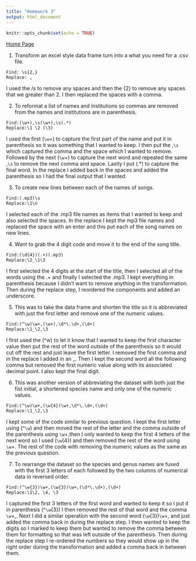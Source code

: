 ```yaml
---
title: "Homework 3"
output: html_document
---
```


```r
knitr::opts_chunk$set(echo = TRUE)
```
[Home Page](index.html)

1. Transform an excel style data frame turn into a what you need for a .csv file. 

```
Find: \s{2,}
Replace: ,
```
I used the /s to remove any spaces and then the {2} to remove any spaces that we greater than 2. I then replaced the spaces with a comma.

2. To reformat a list of names and institutions so commas are removed from the names and institutions are in parenthesis. 

```
Find:(\w+),\s(\w+),\s(.*)
Replace:\1 \2 (\3)
```

I used the first (`\w`+) to capture the first part of the name and put it in parenthesis so it was something that I wanted to keep.  I then put the ,`\s` which captured the comma and the space which I wanted to remove.  Followed by the next (`\w`+) to capture the next word and repeated the same ,`\s` to remove the next comma and space. Lastly I put (.*) to capture the final word.  In the replace I added back in the spaces and added the parenthesis so I had the final output that I wanted.

3. To create new lines between each of the names of songs. 

```
Find:(.mp3)\s
Replace:\1\n
```

I selected each of the .mp3 file names as items that I wanted to keep and also selected the spaces.  In the replace I kept the mp3 file names and replaced the space with an enter and this put each of the song names on new lines. 

4. Want to grab the 4 digit code and move it to the end of the song title. 

```
Find:(\d{4})(.+)(.mp3)
Replace:\2_\1\3
```

I first selected the 4 digits at the start of the title, then I selected all of the words using the .+ and finally I selected the .mp3.  I kept everything in parenthesis because I didn't want to remove anything in the transformation.  Then during the replace step, I reordered the components and added an underscore. 

5. This was to take the data frame and shorten the title so it is abbreviated with just the first letter and remove one of the numeric values.

```
Find:(^\w)\w+,(\w+),\d*\.\d+,(\d+)
Replace:\1_\2,\3
```

I first used the (^w) to let it know that I wanted to keep the first character value then put the rest of the word outside of the parenthesis so it would cut off the rest and just leave the first letter.  I removed the first comma and in the replace I added in an _. Then I kept the second word all the following comma but removed the first numeric value along with its associated decimal point.  I also kept the final digit. 

6. This was another version of abbreviating the dataset with both just the fist initial, a shortened species name and only one of the numeric values. 

```
Find:(^\w)\w+,(\w{4})\w+,\d*\.\d+,(\d+)
Replace:\1_\2,\3
```

I kept some of the code similar to previous question.  I kept the first letter using (^`\w`) and then moved the rest of the letter and the comma outside of the parenthesis using `\w`+,then I only wanted to keep the first 4 letters of the next word so I used (`\w`{4}) and then removed the rest of the word using `\w`+.  The rest of the code with removing the numeric values as the same as the previous question. 

7. To rearrange the dataset so the species and genus names are fused with the first 3 letters of each followed by the two columns of numerical data in reversed order.

```
Find:(^\w{3})\w+,(\w{3})\w+,(\d*\.\d+),(\d+)
Replace:\1\2, \4, \3
```

I captured the first 3 letters of the first word and wanted to keep it so I put it in parenthesis (^`\w`{3}) I then removed the rest of that word and the comma `\w`+,.  Next I did a similar operation with the second word (`\w`{3})`\w`+, and just added the comma back in during the replace step.  I then wanted to keep the digits so I marked to keep them but wanted to remove the comma between them for formatting so that was left outside of the parenthesis.  Then during the replace step I re-ordered the numbers so they would show up in the right order during the transformation and added a comma back in between them.  